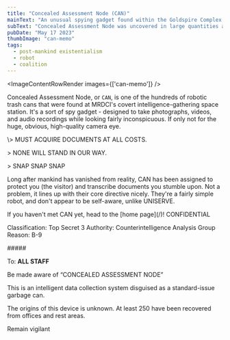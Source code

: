 ```yaml
---
title: "Concealed Assessment Node (CAN)"
mainText: "An unusual spying gadget found within the Goldspire Complex."
subText: "Concealed Assessment Node was uncovered in large quantities at the Goldspire Archival Complex. Their origins were unknown. UNISERVE has put one of them to work."
pubDate: "May 17 2023"
thumbImage: "can-memo"
tags:
  - post-mankind existentialism
  - robot
  - coalition
---
```



<ImageContentRowRender 
  images={['can-memo']}
/>

Concealed Assessment Node, or `CAN`, is one of the hundreds of robotic trash cans that were found at MRDCI's covert intelligence-gathering space station. It's a sort of spy gadget - designed to take photographs, videos, and audio recordings while looking fairly inconspicuous. If only not for the huge, obvious, high-quality camera eye.

<QuoteRow author={AuthorCAN}>
\> MUST ACQUIRE DOCUMENTS AT ALL COSTS.

\> NONE WILL STAND IN OUR WAY.

\> SNAP SNAP SNAP
</QuoteRow>

Long after mankind has vanished from reality, CAN has been assigned to protect you (the visitor) and transcribe documents you stumble upon. Not a problem, it lines up with their core directive nicely. They're a fairly simple robot, and don't appear to be self-aware, unlike UNISERVE.

<QuoteRow author={AuthorUniserve} left>
If you haven't met CAN yet, head to the [home page](/)!
</QuoteRow>

<QuoteRow author={AuthorCAN} transcription>
CONFIDENTIAL

Classification: Top Secret 3
Authority: Counterintelligence Analysis Group
Reason: B-9

\#\#\#\#\#

To: **ALL STAFF**

Be made aware of “CONCEALED ASSESSMENT NODE”

This is an intelligent data collection system disguised as a standard-issue garbage can.

The origins of this device is unknown. At least 250 have been recovered from offices and rest areas.

Remain vigilant
</QuoteRow>